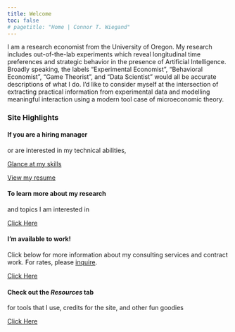 ```yaml
---
title: Welcome
toc: false
# pagetitle: "Home | Connor T. Wiegand"
---
```


I am a research economist from the University of Oregon. My research includes out-of-the-lab experiments which reveal longitudinal time preferences and strategic behavior in the presence of Artificial Intelligence. Broadly speaking, the labels "Experimental Economist", "Behavioral Economist", "Game Theorist", and "Data Scientist" would all be accurate descriptions of what I do. I'd like to consider myself at the intersection of extracting practical information from experimental data and modelling meaningful interaction using a modern tool case of microeconomic theory.

### Site Highlights

::::::{.panel-grid width=80%}
<!-- Try `g-col-8 g-start-4` for first card and `g-col-8 g-start-12` for second card -->


:::::{.g-col-24 .g-col-sm-12}

::::{.card .h-100 .card-cc1}

:::{.card-body}
```{=html} 
<!--  --> 
```
#### If you are a hiring manager

[or are interested in my technical abilities,]{.card-text}

:::{.d-flex .justify-content-around}

[Glance at my skills](/skills/index.qmd){.btn .btn-primary} 

[View my resume](/cv/index.qmd){.btn .btn-primary} 

::: 

:::
::::
:::::



:::::{.g-col-24 .g-col-sm-12}

::::{.card .h-100 .card-cc2}

:::{.card-body}
```{=html} 
<!--  --> 
```
#### To learn more about my research

[and topics I am interested in]{.card-text}

:::{.flex-buttons-end}
[Click Here](/proj/index.qmd){.btn .btn-primary}
:::

:::
::::
:::::



:::::{.g-col-24 .g-col-sm-12}

::::{.card .h-100 .card-cc3}

:::{.card-body}
```{=html} 
<!--  --> 
```
#### I'm available to work!

[Click below for more information about my consulting services and contract work. For rates, please [inquire](mailto:cwiegand@uoregon.edu).]{.card-text}

:::{.flex-buttons-end}
[Click Here](/for-hire/index.qmd){.btn .btn-primary}
:::

:::
::::
:::::




:::::{.g-col-24 .g-col-sm-12}

::::{.card .h-100 .card-cc4}

:::{.card-body}
```{=html} 
<!--  --> 
```
#### Check out the _Resources_ tab

[for tools that I use, credits for the site, and other fun goodies]{.card-text}

:::{.flex-buttons-end}
[Click Here](/resources/index.qmd){.btn .btn-primary}
:::

:::
::::
:::::


::::::